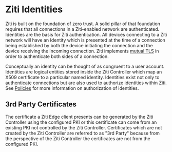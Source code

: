 
# Ziti Identities

Ziti is built on the foundation of zero trust. A solid pillar of that foundation requires that all connections in a
Ziti-enabled network are authenticated.  Identities are the basis for Ziti authentication.  All devices connecting to a
Ziti network will have an Identity which is presented at the time of a connection being established by both the device
initiating the connection and the device receiving the incoming connection. Ziti implements [mutual
TLS](https://en.wikipedia.org/wiki/Mutual_authentication) in order to authenticate both sides of a connection.

Conceptually an identity can be thought of as congruent to a user account.  Identities are logical entities stored
inside the Ziti Controller which map an X509 certificate to a particular named identity.  Identities exist not only to
authenticate connections but are also used to authorize identities within Ziti. See [Policies](/docs/core-concepts/security/authorization/policies/overview)
for more information on authorization of identities.

## 3rd Party Certificates

The certificate a Ziti Edge client presents can be generated by the Ziti Controller using the configured PKI or this
certificate can come from an existing PKI not controlled by the Ziti Controller. Certificates which are not created by
the Ziti Controller are referred to as "3rd Party" because from the perspective of the Ziti Controller the certificates
are not from the configured PKI.

<CreateIdentityCliMd />

<EnrollingMd />
